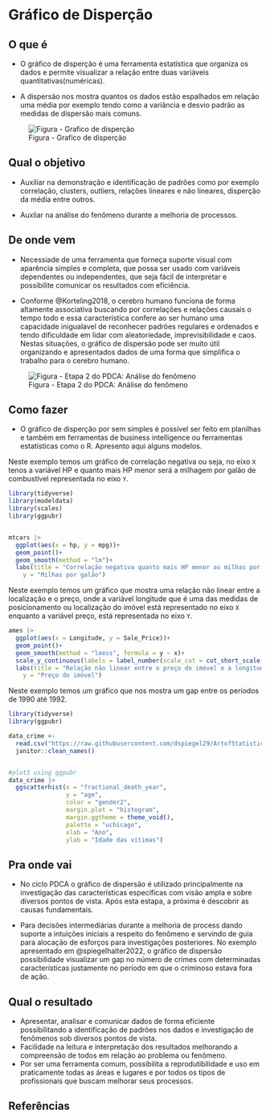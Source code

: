 # Gráfico de Disperção

## O que é {.unnumbered}

-   O gráfico de disperção é uma ferramenta estatística que organiza os dados e permite visualizar a relação entre duas variáveis quantitativas(numéricas).

-   A dispersão nos mostra quantos os dados estão espalhados em relação uma média por exemplo tendo como a variância e desvio padrão as medidas de dispersão mais comuns.

![Figura - Grafico de disperção](images/scatter_plot.png)

## Qual o objetivo {.unnumbered}

-   Auxiliar na demonstração e identificação de padrões como por exemplo correlação, clusters, outliers, relações lineares e não lineares, disperção da média entre outros.

-   Auxliar na análise do fenômeno durante a melhoria de processos.

## De onde vem {.unnumbered}

-   Necessiade de uma ferramenta que forneça suporte visual com aparência simples e completa, que possa ser usado com variáveis dependentes ou independentes, que seja fácil de interpretar e possibilite comunicar os resultados com eficiência.

-   Conforme @Korteling2018, o cerebro humano funciona de forma altamente associativa buscando por correlações e relações causais o tempo todo e essa característica confere ao ser humano uma capacidade inigualavel de reconhecer padrões regulares e ordenados e tendo dificuldade em lidar com aleatoriedade, imprevisibilidade e caos. Nestas situações, o gráfico de dispersão pode ser muito útil organizando e apresentados dados de uma forma que simplifica o trabalho para o cerebro humano.

![Figura - Etapa 2 do PDCA: Análise do fenômeno](images/step_2.png)

## Como fazer {.unnumbered}

-   O gráfico de disperção por sem simples é possível ser feito em planilhas e também em ferramentas de business intelligence ou ferramentas estatísticas como o R. Apresento aqui alguns modelos.

Neste exemplo temos um gráfico de correlação negativa ou seja, no eixo `X` tenos a variável HP e quanto mais HP menor será a milhagem por galão de combustível representada no eixo `Y`.

```r
library(tidyverse)
library(modeldata)
library(scales)
library(ggpubr)


mtcars |> 
  ggplot(aes(x = hp, y = mpg))+
  geom_point()+
  geom_smooth(method = "lm")+
  labs(title = "Correlação negativa quanto mais HP menor as milhas por galão",
    y = "Milhas por galão")
```

Neste exemplo temos um gráfico que mostra uma relação não linear entre a localização e o preço, onde a variável longitude que é uma das medidas de posicionamento ou localização do imóvel está representado no eixo `X` enquanto a variável preço, está representada no eixo `Y`.

```r
ames |> 
  ggplot(aes(x = Longitude, y = Sale_Price))+
  geom_point()+
  geom_smooth(method = "loess", formula = y ~ x)+
  scale_y_continuous(labels = label_number(scale_cut = cut_short_scale()))+
  labs(title = "Relação não linear entre o preço do imóvel e a longitude",
    y = "Preço do imóvel")
```

Neste exemplo temos um gráfico que nos mostra um gap entre os períodos de 1990 até 1992.

```r
library(tidyverse)
library(ggpubr)

data_crime <- 
  read.csv("https://raw.githubusercontent.com/dspiegel29/ArtofStatistics/master/00-1-age-and-year-of-deathofharold-shipmans-victims/00-1-shipman-confirmed-victims-x.csv") %>% 
  janitor::clean_names()


#plot3 using ggpubr 
data_crime |> 
  ggscatterhist(x = "fractional_death_year",
                y = "age",
                color = "gender2",
                margin.plot = "histogram",
                margin.ggtheme = theme_void(),
                palette = "uchicago",
                xlab = "Ano",
                ylab = "Idade das vítimas")
```

## Pra onde vai {.unnumbered}

-   No ciclo PDCA o gráfico de dispersão é utilizado principalmente na investigação das características específicas com visão ampla e sobre diversos pontos de vista. Após esta estapa, a próxima é descobrir as causas fundamentais.

-   Para decisões intermediárias durante a melhoria de process dando suporte a intuições iniciais a respeito do fenômeno e servindo de guia para alocação de esforços para investigações posteriores. No exemplo apresentado em @spiegelhalter2022, o gráfico de dispersão possibilidade visualizar um gap no número de crimes com determinadas características justamente no período em que o criminoso estava fora de ação.




## Qual o resultado {.unnumbered}

-   Apresentar, analisar e comunicar dados de forma eficiente possibilitando a identificação de padrões nos dados e investigação de fenômenos sob diversos pontos de vista.\
-   Facilidade na leitura e interpretação dos resultados melhorando a compreensão de todos em relação ao problema ou fenômeno.\
-   Por ser uma ferramenta comum, possibilita a reprodutibilidade e uso em praticamente todas as áreas e lugares e por todos os tipos de profissionais que buscam melhorar seus processos.

## Referências {.unnumbered}
